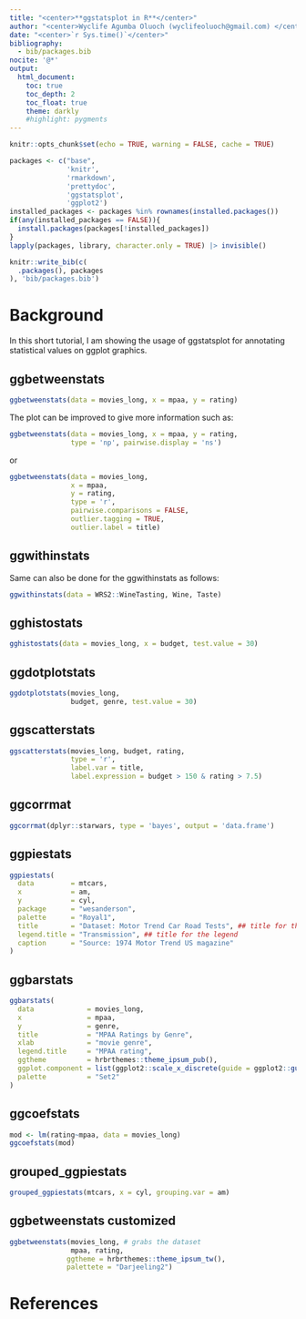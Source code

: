 ```yaml
---
title: "<center>**ggstatsplot in R**</center>"
author: "<center>Wyclife Agumba Oluoch (wyclifeoluoch@gmail.com) </center>"
date: "<center>`r Sys.time()`</center>"
bibliography: 
  - bib/packages.bib
nocite: '@*'
output: 
  html_document:
    toc: true
    toc_depth: 2
    toc_float: true
    theme: darkly
    #highlight: pygments
---
```


```r
knitr::opts_chunk$set(echo = TRUE, warning = FALSE, cache = TRUE)
```


```r
packages <- c("base",
              'knitr',
              'rmarkdown',
              'prettydoc',
              'ggstatsplot',
              'ggplot2')
installed_packages <- packages %in% rownames(installed.packages())
if(any(installed_packages == FALSE)){
  install.packages(packages[!installed_packages])
}
lapply(packages, library, character.only = TRUE) |> invisible()
```

```r
knitr::write_bib(c(
  .packages(), packages
), 'bib/packages.bib')
```

# Background

In this short tutorial, I am showing the usage of ggstatsplot for annotating statistical values on ggplot graphics.

## ggbetweenstats

```r
ggbetweenstats(data = movies_long, x = mpaa, y = rating)
```

The plot can be improved to give more information such as:

```r
ggbetweenstats(data = movies_long, x = mpaa, y = rating,
               type = 'np', pairwise.display = 'ns')
```

or

```r
ggbetweenstats(data = movies_long, 
               x = mpaa, 
               y = rating,
               type = 'r', 
               pairwise.comparisons = FALSE,
               outlier.tagging = TRUE,
               outlier.label = title)
```

## ggwithinstats

Same can also be done for the ggwithinstats as follows:

```r
ggwithinstats(data = WRS2::WineTasting, Wine, Taste)
```

## gghistostats

```r
gghistostats(data = movies_long, x = budget, test.value = 30)
```

## ggdotplotstats

```r
ggdotplotstats(movies_long,
               budget, genre, test.value = 30)
```

## ggscatterstats

```r
ggscatterstats(movies_long, budget, rating,
               type = 'r',
               label.var = title, 
               label.expression = budget > 150 & rating > 7.5)
```

## ggcorrmat

```r
ggcorrmat(dplyr::starwars, type = 'bayes', output = 'data.frame')

```

## ggpiestats

```r
ggpiestats(
  data         = mtcars,
  x            = am,
  y            = cyl,
  package      = "wesanderson",
  palette      = "Royal1",
  title        = "Dataset: Motor Trend Car Road Tests", ## title for the plot
  legend.title = "Transmission", ## title for the legend
  caption      = "Source: 1974 Motor Trend US magazine"
)

```

## ggbarstats

```r
ggbarstats(
  data             = movies_long,
  x                = mpaa,
  y                = genre,
  title            = "MPAA Ratings by Genre",
  xlab             = "movie genre",
  legend.title     = "MPAA rating",
  ggtheme          = hrbrthemes::theme_ipsum_pub(),
  ggplot.component = list(ggplot2::scale_x_discrete(guide = ggplot2::guide_axis(n.dodge = 2))),
  palette          = "Set2"
)
```

## ggcoefstats

```r
mod <- lm(rating~mpaa, data = movies_long)
ggcoefstats(mod)
```

## grouped_ggpiestats

```r
grouped_ggpiestats(mtcars, x = cyl, grouping.var = am)
```

## ggbetweenstats customized

```r
ggbetweenstats(movies_long, # grabs the dataset
               mpaa, rating, 
              ggtheme = hrbrthemes::theme_ipsum_tw(),
              palettete = "Darjeeling2")
```


# References